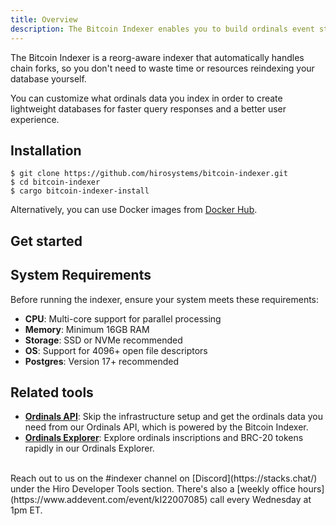 ```yaml
---
title: Overview
description: The Bitcoin Indexer enables you to build ordinals event streams, so you can create accurate, lightweight databases that gracefully handle Bitcoin forks and reorgs.
---
```



The Bitcoin Indexer is a reorg-aware indexer that automatically handles chain forks, so you don't need to waste time or resources reindexing your database yourself.

You can customize what ordinals data you index in order to create lightweight databases for faster query responses and a better user experience.

## Installation

```terminal
$ git clone https://github.com/hirosystems/bitcoin-indexer.git
$ cd bitcoin-indexer
$ cargo bitcoin-indexer-install
```

Alternatively, you can use Docker images from [Docker Hub](https://hub.docker.com/r/hirosystems/bitcoin-indexer).

## Get started

<Cards>
  <SecondaryCard
    href="/bitcoin/indexer/quickstart"
    title="Quickstart"
    description="Learn how to scan for Bitcoin activity using the Bitcoin Indexer."
  />
</Cards>

## System Requirements

Before running the indexer, ensure your system meets these requirements:

- **CPU**: Multi-core support for parallel processing
- **Memory**: Minimum 16GB RAM
- **Storage**: SSD or NVMe recommended
- **OS**: Support for 4096+ open file descriptors
- **Postgres**: Version 17+ recommended

## Related tools

- **[Ordinals API](/bitcoin/ordinals/api)**: Skip the infrastructure setup and get the ordinals data you need from our Ordinals API, which is powered by the Bitcoin Indexer.
- **[Ordinals Explorer](https://ordinals.hiro.so/)**: Explore ordinals inscriptions and BRC-20 tokens rapidly in our Ordinals Explorer.

<br />

<Callout title="Need help building with the Bitcoin Indexer?" type="help">
Reach out to us on the <span className="font-bold">#indexer</span> channel on [Discord](https://stacks.chat/) under the Hiro Developer Tools section. There's also a [weekly office hours](https://www.addevent.com/event/kI22007085) call every Wednesday at 1pm ET.
</Callout>
